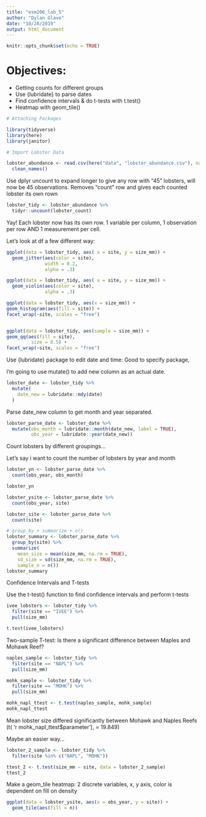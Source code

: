 ```yaml
---
title: "esm206_lab_5"
author: "Dylan Glave"
date: "10/28/2019"
output: html_document
---
```


```r
knitr::opts_chunk$set(echo = TRUE)
```

# Objectives: 

- Getting counts for different groups
- Use {lubridate} to parse dates
- Find confidence intervals & do t-tests with t.test()
- Heatmap with geom_tile()
```r
# Attaching Packages

library(tidyverse)
library(here)
library(janitor)

```

```r
# Import Lobster Data 

lobster_abundance <- read.csv(here("data", "lobster_abundance.csv"), na = "-99999") %>% 
  clean_names()

```

Use dplyr uncount to expand longer to give any row with "45" lobsters, will now be 45 observations. Removes "count" row and gives each counted lobster its own rown

```r
lobster_tidy <- lobster_abundance %>% 
  tidyr::uncount(lobster_count)
```

Yay! Each lobster now has its own row. 1 variable per column, 1 observation per row AND 1 measurement per cell. 

Let's look at df a few different way: 
```r

ggplot(data = lobster_tidy, aes( x = site, y = size_mm)) +
  geom_jitter(aes(color = site),
              width = 0.2,
              alpha = .3)

```


```r
ggplot(data = lobster_tidy, aes( x = site, y = size_mm)) +
  geom_violin(aes(color = site),
              alpha = .3)
```



```r
ggplot(data = lobster_tidy, aes(x = size_mm)) +
geom_histogram(aes(fill = site)) +
facet_wrap(~site, scales = "free")


ggplot(data = lobster_tidy, aes(sample = size_mm)) +
geom_qq(aes(fill = site), 
         size = 0.5) +
facet_wrap(~site, scales = "free")
```


Use {lubridate} package to edit date and time:
Good to specify package, 

I'm going to use mutate() to add new column as an actual date. 

```r
lobster_date <- lobster_tidy %>% 
  mutate(
    date_new = lubridate::mdy(date)
  )
```

Parse date_new column to get month and year separated. 

```r
lobster_parse_date <- lobster_date %>% 
  mutate(obs_month = lubridate::month(date_new, label = TRUE),
         obs_year = lubridate::year(date_new))
```


Count lobsters by different groupings...

Let's say i want to count the number of lobsters by year and month

```r
lobster_yn <- lobster_parse_date %>%
  count(obs_year, obs_month)

lobster_yn

lobster_ysite <- lobster_parse_date %>% 
  count(obs_year, site)

lobster_site <- lobster_parse_date %>% 
  count(site)

# group_by + summarize + n()
lobster_summary <- lobster_parse_date %>% 
  group_by(site) %>% 
  summarize(
    mean_size = mean(size_mm, na.rm = TRUE),
    sd_size = sd(size_mm, na.rm = TRUE),
    sample_n = n())
lobster_summary
```


Confidence Intervals and T-tests

Use the t-test() function to find confidence intervals and perform t-tests

```r
ivee_lobsters <- lobster_tidy %>% 
  filter(site == "IVEE") %>% 
  pull(size_mm)

t.test(ivee_lobsters)
```

Two-sample T-test: 
Is there a significant difference between Maples and Mohawk Reef?

```r
naples_sample <- lobster_tidy %>% 
  filter(site == "NAPL") %>%
  pull(size_mm)

mohk_sample <- lobster_tidy %>% 
  filter(site == "MOHK") %>% 
  pull(size_mm)

mohk_napl_ttest <- t.test(naples_sample, mohk_sample)
mohk_napl_ttest

```

Mean lobster size differed significantly between Mohawk and Naples Reefs (t(  'r mohk_napl_ttest$parameter'), = 19.849)

Maybe an easier way...

```r
lobster_2_sample <- lobster_tidy %>% 
  filter(site %in% c("NAPL", "MOHK"))

ttest_2 <- t.test(size_mm ~ site, data = lobster_2_sample)
ttest_2

```

Make a geom_tile heatmap: 2 discrete variables, x, y axis, color is dependent on fill on density  

```r
ggplot(data = lobster_ysite, aes(x = obs_year, y = site)) +
  geom_tile(aes(fill = n))
```

